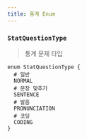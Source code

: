 ```yaml
---
title: 통계 Enum
---
```



### `StatQuestionType`
> 통계 문제 타입  

```js:title=StatQuestionType
enum StatQuestionType {
  # 일반
  NORMAL
  # 문장 맞추기
  SENTENCE
  # 발음 
  PRONUNCIATION
  # 코딩 
  CODING
}

```


